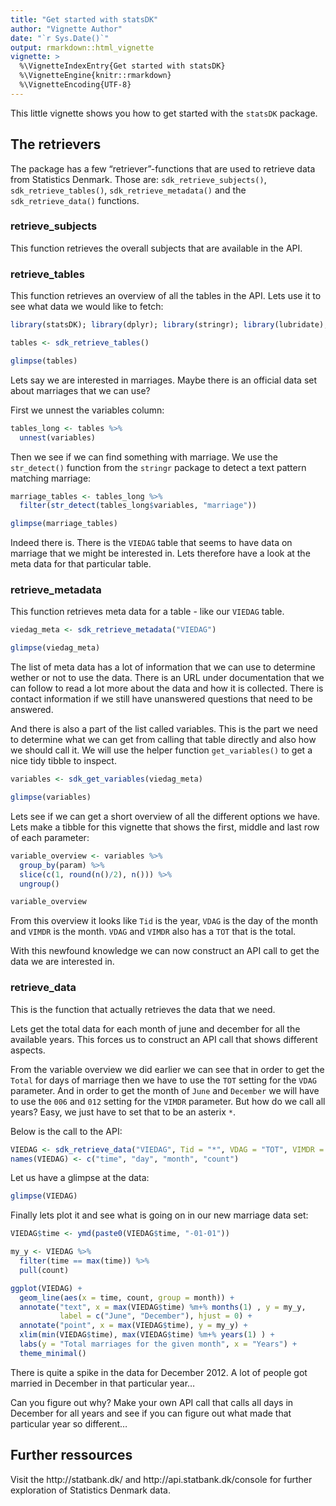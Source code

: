 ```yaml
---
title: "Get started with statsDK"
author: "Vignette Author"
date: "`r Sys.Date()`"
output: rmarkdown::html_vignette
vignette: >
  %\VignetteIndexEntry{Get started with statsDK}
  %\VignetteEngine{knitr::rmarkdown}
  %\VignetteEncoding{UTF-8}
---
```


This little vignette shows you how to get started with the `statsDK` package.

## The retrievers
The package has a few "retriever"-functions that are used to retrieve data from Statistics Denmark.
Those are: `sdk_retrieve_subjects()`, `sdk_retrieve_tables()`, `sdk_retrieve_metadata()` and the `sdk_retrieve_data()` functions. 

### retrieve_subjects
This function retrieves the overall subjects that are available in the API.

### retrieve_tables
This function retrieves an overview of all the tables in the API. Lets use it to see what data we would like to fetch:

```r
library(statsDK); library(dplyr); library(stringr); library(lubridate); library(ggplot2); library(tidyr)

tables <- sdk_retrieve_tables()

glimpse(tables)
```

Lets say we are interested in marriages. Maybe there is an official data set about marriages that we can use?

First we unnest the variables column:
```r
tables_long <- tables %>%
  unnest(variables)
```

Then we see if we can find something with marriage. We use the `str_detect()` function from the `stringr` package to detect a text pattern matching marriage:
```r

marriage_tables <- tables_long %>%
  filter(str_detect(tables_long$variables, "marriage"))

glimpse(marriage_tables)

```

Indeed there is. There is the `VIEDAG` table that seems to have data on marriage that we might be interested in. Lets therefore have a look at the meta data for that particular table.

### retrieve_metadata
This function retrieves meta data for a table - like our `VIEDAG` table.

```r
viedag_meta <- sdk_retrieve_metadata("VIEDAG")

glimpse(viedag_meta)
```

The list of meta data has a lot of information that we can use to determine wether or not to use the data. There is an URL under documentation that we can follow to read a lot more about the data and how it is collected. There is contact information if we still have unanswered questions that need to be answered.

And there is also a part of the list called variables. This is the part we need to determine what we can get from calling that table directly and also how we should call it. We will use the helper function `get_variables()` to get a nice tidy tibble to inspect.

```r
variables <- sdk_get_variables(viedag_meta)

glimpse(variables)
```

Lets see if we can get a short overview of all the different options we have. Lets make a tibble for this vignette that shows the first, middle and last row of each parameter:

```r
variable_overview <- variables %>% 
  group_by(param) %>%
  slice(c(1, round(n()/2), n())) %>%
  ungroup()

variable_overview
```

From this overview it looks like `Tid` is the year, `VDAG` is the day of the month and `VIMDR` is the month. `VDAG` and `VIMDR` also has a `TOT` that is the total. 

With this newfound knowledge we can now construct an API call to get the data we are interested in.

### retrieve_data
This is the function that actually retrieves the data that we need.

Lets get the total data for each month of june and december for all the available years. This forces us to construct an API call that shows different aspects.

From the variable overview we did earlier we can see that in order to get the `Total` for days of marriage then we have to use the `TOT` setting for the `VDAG` parameter. And in order to get the month of `June` and `December` we will have to use the `006` and `012` setting for the `VIMDR` parameter. But how do we call all years? Easy, we just have to set that to be an asterix `*`. 

Below is the call to the API:

```r
VIEDAG <- sdk_retrieve_data("VIEDAG", Tid = "*", VDAG = "TOT", VIMDR = "006,012")
names(VIEDAG) <- c("time", "day", "month", "count")
```

Let us have a glimpse at the data:

```r
glimpse(VIEDAG)
```

Finally lets plot it and see what is going on in our new marriage data set:

```r

VIEDAG$time <- ymd(paste0(VIEDAG$time, "-01-01"))

my_y <- VIEDAG %>%
  filter(time == max(time)) %>%
  pull(count)

ggplot(VIEDAG) +
  geom_line(aes(x = time, count, group = month)) +
  annotate("text", x = max(VIEDAG$time) %m+% months(1) , y = my_y, 
           label = c("June", "December"), hjust = 0) +
  annotate("point", x = max(VIEDAG$time), y = my_y) +
  xlim(min(VIEDAG$time), max(VIEDAG$time) %m+% years(1) ) +
  labs(y = "Total marriages for the given month", x = "Years") +
  theme_minimal()
```

There is quite a spike in the data for December 2012. A lot of people got married in December in that particular year...

Can you figure out why? Make your own API call that calls all days in December for all years and see if you can figure out what made that particular year so different...


## Further ressources
Visit the http://statbank.dk/ and http://api.statbank.dk/console for further exploration of Statistics Denmark data.
